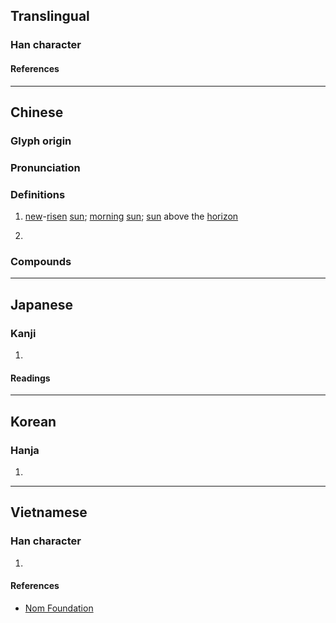 {{character info/new}}
==Translingual==

===Han character===
{{Han char|rn=72|rad=日|as=12|sn=16|four=68040|canj=AYDK|ids=⿰日敦}}

====References====
{{Han ref|kx=0499.490|dkj=14160|dj=0869.190|hdz=21537.070|uh=66BE}}

----

==Chinese==
{{zh-forms|alt=*燉}}

===Glyph origin===
{{Han etym}}

===Pronunciation===
{{zh-pron
|m=tūn
|c=tan1
|mn=thun
|mc=y
|oc=y
|cat=n
}}

===Definitions===
{{zh-hanzi}}

# {{lb|zh|literary}} [[new]]-[[rise]]n [[sun]]; [[morning]] [[sun]]; [[sun]] above the [[horizon]]
# {{rfdef|zh}}

===Compounds===
{{zh-der|暾暾|朝暾|溫暾}}

----

==Japanese==

===Kanji===
{{ja-kanji|grade=|rs=日12}}

# {{rfdef|ja|sort=日12}}

====Readings====
{{ja-readings
|on=とん
|kun=あさひ
}}

----

==Korean==

===Hanja===
{{ko-hanja|돈}}

# {{rfdef|ko|sort=日12}}

----

==Vietnamese==

===Han character===
{{vi-readings|rs=日12|reading=thôn}}

# {{rfdef|vi|sort=日12}}

====References====
* [http://nomfoundation.org/common/nom_details.php?codepoint=66be Nom Foundation]